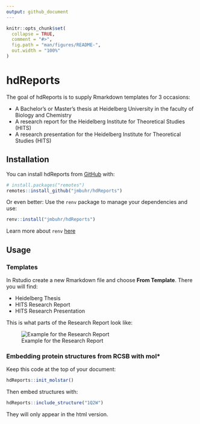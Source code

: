 ```yaml
---
output: github_document
---
```


<!-- README.md is generated from README.Rmd. Please edit that file -->

```r
knitr::opts_chunk$set(
  collapse = TRUE,
  comment = "#>",
  fig.path = "man/figures/README-",
  out.width = "100%"
)
```

# hdReports

<!-- badges: start -->

<!-- badges: end -->

The goal of hdReports is to supply Rmarkdown templates for 3 occasions:

-   A Bachelor's or Master's thesis at Heidelberg University in the faculty of
    Biology and Chemistry
-   A research report for the Heidelberg Institute for Theoretical Studies
    (HITS)
-   A research presentation for the Heidelberg Institute for Theoretical Studies
    (HITS)

## Installation

You can install hdReports from [GitHub](https://github.com/) with:

``` r
# install.packages("remotes")
remotes::install_github("jmbuhr/hdReports")
```

Or even better: Use the `renv` package to manage your dependencies and use:

``` r
renv::install("jmbuhr/hdReports")
```

Learn more about `renv` [here](https://rstudio.github.io/renv/)

## Usage

### Templates

In Rstudio create a new Rmarkdown file and choose **From Template**. There you
will find:

-   Heidelberg Thesis
-   HITS Research Report
-   HITS Research Presentation

This is what parts of the Research Report look like:

![Example for the Research Report](images/paste-48FF489A.png)

### Embedding protein structures from RCSB with mol*

Keep this code at the top of your document:

```r
hdReports::init_molstar()
```

Then embed structures with:

```r
hdReports::include_structure("1Q2W")
```

They will only appear in the html version.

